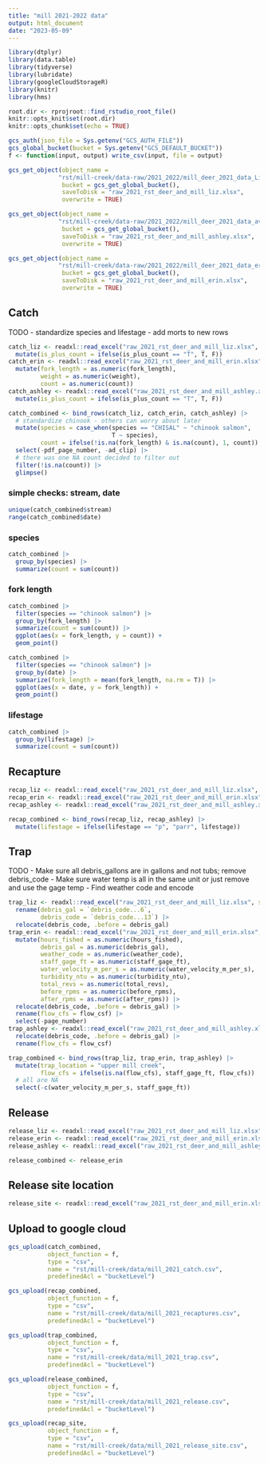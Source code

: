 ```yaml
---
title: "mill 2021-2022 data"
output: html_document
date: "2023-05-09"
---
```



```r
library(dtplyr)
library(data.table)
library(tidyverse)
library(lubridate)
library(googleCloudStorageR)
library(knitr)
library(hms)

root.dir <- rprojroot::find_rstudio_root_file()
knitr::opts_knit$set(root.dir)
knitr::opts_chunk$set(echo = TRUE)
```

```r
gcs_auth(json_file = Sys.getenv("GCS_AUTH_FILE"))
gcs_global_bucket(bucket = Sys.getenv("GCS_DEFAULT_BUCKET"))
f <- function(input, output) write_csv(input, file = output)
```

```r
gcs_get_object(object_name = 
              "rst/mill-creek/data-raw/2021_2022/mill_deer_2021_data_Liz.xlsx",
               bucket = gcs_get_global_bucket(),
               saveToDisk = "raw_2021_rst_deer_and_mill_liz.xlsx",
               overwrite = TRUE)

gcs_get_object(object_name = 
              "rst/mill-creek/data-raw/2021_2022/mill_deer_2021_data_av.xlsx",
               bucket = gcs_get_global_bucket(),
               saveToDisk = "raw_2021_rst_deer_and_mill_ashley.xlsx",
               overwrite = TRUE)

gcs_get_object(object_name = 
              "rst/mill-creek/data-raw/2021_2022/mill_deer_2021_data_erin.xlsx",
               bucket = gcs_get_global_bucket(),
               saveToDisk = "raw_2021_rst_deer_and_mill_erin.xlsx",
               overwrite = TRUE)
```

## Catch

TODO 
- standardize species and lifestage 
- add morts to new rows

```r
catch_liz <- readxl::read_excel("raw_2021_rst_deer_and_mill_liz.xlsx", sheet = "Catch") |> 
  mutate(is_plus_count = ifelse(is_plus_count == "T", T, F))
catch_erin <- readxl::read_excel("raw_2021_rst_deer_and_mill_erin.xlsx", sheet = "Catch") |> 
  mutate(fork_length = as.numeric(fork_length),
         weight = as.numeric(weight),
         count = as.numeric(count))
catch_ashley <- readxl::read_excel("raw_2021_rst_deer_and_mill_ashley.xlsx", sheet = "Catch") |> 
  mutate(is_plus_count = ifelse(is_plus_count == "T", T, F))
```

```r
catch_combined <- bind_rows(catch_liz, catch_erin, catch_ashley) |> 
  # standardize chinook - others can worry about later
  mutate(species = case_when(species == "CHISAL" ~ "chinook salmon",
                             T ~ species),
         count = ifelse(!is.na(fork_length) & is.na(count), 1, count)) |> 
  select(-pdf_page_number, -ad_clip) |> 
  # there was one NA count decided to filter out
  filter(!is.na(count)) |> 
  glimpse()
```

### simple checks: stream, date

```r
unique(catch_combined$stream)
range(catch_combined$date)
```

### species

```r
catch_combined |> 
  group_by(species) |> 
  summarize(count = sum(count))
```

### fork length

```r
catch_combined |> 
  filter(species == "chinook salmon") |> 
  group_by(fork_length) |> 
  summarize(count = sum(count)) |> 
  ggplot(aes(x = fork_length, y = count)) +
  geom_point()
```

```r
catch_combined |> 
  filter(species == "chinook salmon") |> 
  group_by(date) |> 
  summarize(fork_length = mean(fork_length, na.rm = T)) |> 
  ggplot(aes(x = date, y = fork_length)) +
  geom_point()
```
### lifestage

```r
catch_combined |> 
  group_by(lifestage) |> 
  summarize(count = sum(count))
```

##  Recapture

```r
recap_liz <- readxl::read_excel("raw_2021_rst_deer_and_mill_liz.xlsx", sheet = "Recapture") |> glimpse()
recap_erin <- readxl::read_excel("raw_2021_rst_deer_and_mill_erin.xlsx", sheet = "recapture_fish") |> glimpse()
recap_ashley <- readxl::read_excel("raw_2021_rst_deer_and_mill_ashley.xlsx", sheet = "recapture_fish") |> glimpse()

recap_combined <- bind_rows(recap_liz, recap_ashley) |> 
  mutate(lifestage = ifelse(lifestage == "p", "parr", lifestage))


```


## Trap

TODO
- Make sure all debris_gallons are in gallons and not tubs; remove debris_code
- Make sure water temp is all in the same unit or just remove and use the gage temp
- Find weather code and encode

```r
trap_liz <- readxl::read_excel("raw_2021_rst_deer_and_mill_liz.xlsx", sheet = "Trap Operations & Env") |> 
  rename(debris_gal = `debris_code...6`,
         debris_code = `debris_code...13`) |> 
  relocate(debris_code, .before = debris_gal)
trap_erin <- readxl::read_excel("raw_2021_rst_deer_and_mill_erin.xlsx", sheet = "Trap Operations & Env") |> 
  mutate(hours_fished = as.numeric(hours_fished),
         debris_gal = as.numeric(debris_gal),
         weather_code = as.numeric(weather_code),
         staff_gage_ft = as.numeric(staff_gage_ft),
         water_velocity_m_per_s = as.numeric(water_velocity_m_per_s),
         turbidity_ntu = as.numeric(turbidity_ntu),
         total_revs = as.numeric(total_revs),
         before_rpms = as.numeric(before_rpms),
         after_rpms = as.numeric(after_rpms)) |> 
  relocate(debris_code, .before = debris_gal) |> 
  rename(flow_cfs = flow_csf) |> 
  select(-page_number)
trap_ashley <- readxl::read_excel("raw_2021_rst_deer_and_mill_ashley.xlsx", sheet = "Trap Operations & Env") |> 
  relocate(debris_code, .before = debris_gal) |> 
  rename(flow_cfs = flow_csf)

trap_combined <- bind_rows(trap_liz, trap_erin, trap_ashley) |> 
  mutate(trap_location = "upper mill creek",
         flow_cfs = ifelse(is.na(flow_cfs), staff_gage_ft, flow_cfs)) |> 
  # all are NA
  select(-c(water_velocity_m_per_s, staff_gage_ft))


```


## Release

```r
release_liz <- readxl::read_excel("raw_2021_rst_deer_and_mill_liz.xlsx", sheet = "Release Summary") |> glimpse()
release_erin <- readxl::read_excel("raw_2021_rst_deer_and_mill_erin.xlsx", sheet = "Efficiency summary") |> glimpse()
release_ashley <- readxl::read_excel("raw_2021_rst_deer_and_mill_ashley.xlsx", sheet = "Release Summary") |> glimpse()

release_combined <- release_erin


```

## Release site location

```r
release_site <- readxl::read_excel("raw_2021_rst_deer_and_mill_erin.xlsx", sheet = "release site location") |> glimpse()


```

## Upload to google cloud

```r
gcs_upload(catch_combined,
           object_function = f,
           type = "csv",
           name = "rst/mill-creek/data/mill_2021_catch.csv",
           predefinedAcl = "bucketLevel")

gcs_upload(recap_combined,
           object_function = f,
           type = "csv",
           name = "rst/mill-creek/data/mill_2021_recaptures.csv",
           predefinedAcl = "bucketLevel")

gcs_upload(trap_combined,
           object_function = f,
           type = "csv",
           name = "rst/mill-creek/data/mill_2021_trap.csv",
           predefinedAcl = "bucketLevel")

gcs_upload(release_combined,
           object_function = f,
           type = "csv",
           name = "rst/mill-creek/data/mill_2021_release.csv",
           predefinedAcl = "bucketLevel")

gcs_upload(recap_site,
           object_function = f,
           type = "csv",
           name = "rst/mill-creek/data/mill_2021_release_site.csv",
           predefinedAcl = "bucketLevel")
```
